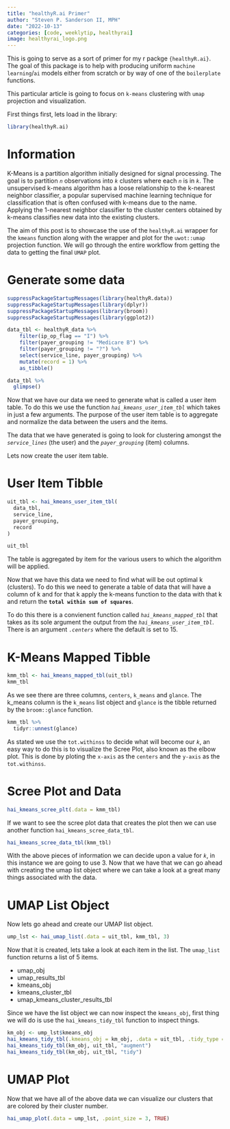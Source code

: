 ```yaml
---
title: "healthyR.ai Primer"
author: "Steven P. Sanderson II, MPH"
date: "2022-10-13"
categories: [code, weeklytip, healthyrai]
image: healthyrai_logo.png
---
```


This is going to serve as a sort of primer for my r packge `{healthyR.ai}`. The goal of this package is to help with producing uniform `machine learning`/`ai` models either from scratch or by way of one of the `boilerplate` functions.

This particular article is going to focus on `k-means` clustering with `umap` projection and visualization.

First things first, lets load in the library:

```r
library(healthyR.ai)
```

# Information

K-Means is a partition algorithm initially designed for signal processing.
The goal is to partition *`n`* observations into *`k`* clusters where
each *`n`* is in *`k`*. The unsupervised k-means algorithm has a loose
relationship to the k-nearest neighbor classifier, a popular supervised
machine learning technique for classification that is often confused
with k-means due to the name. Applying the 1-nearest neighbor classifier
to the cluster centers obtained by k-means classifies new data into the
existing clusters.

The aim of this post is to showcase the use of the `healthyR.ai`
wrapper for the `kmeans` function along with the wrapper and plot for the
`uwot::umap` projection function. We will go through the entire workflow
from getting the data to getting the final `UMAP` plot.

# Generate some data

```r
suppressPackageStartupMessages(library(healthyR.data))
suppressPackageStartupMessages(library(dplyr))
suppressPackageStartupMessages(library(broom))
suppressPackageStartupMessages(library(ggplot2))

data_tbl <- healthyR_data %>%
    filter(ip_op_flag == "I") %>%
    filter(payer_grouping != "Medicare B") %>%
    filter(payer_grouping != "?") %>%
    select(service_line, payer_grouping) %>%
    mutate(record = 1) %>%
    as_tibble()

data_tbl %>%
  glimpse()
```

Now that we have our data we need to generate what is called a user item
table. To do this we use the function *`hai_kmeans_user_item_tbl`* which
takes in just a few arguments. The purpose of the user item table is to
aggregate and normalize the data between the users and the items.

The data that we have generated is going to look for clustering amongst
the *`service_lines`* (the user) and the *`payer_grouping`* (item)
columns.

Lets now create the user item table.

# User Item Tibble

```r
uit_tbl <- hai_kmeans_user_item_tbl(
  data_tbl, 
  service_line, 
  payer_grouping, 
  record
)

uit_tbl
```

The table is aggregated by item for the various users to which the
algorithm will be applied.

Now that we have this data we need to find what will be out optimal k
(clusters). To do this we need to generate a table of data that will
have a column of k and for that k apply the k-means function to the data
with that k and return the **`total within sum of squares`**.

To do this there is a convienent function called *`hai_kmeans_mapped_tbl`*
that takes as its sole argument the output from the
*`hai_kmeans_user_item_tbl`*. There is an argument *`.centers`* where the
default is set to 15.

# K-Means Mapped Tibble
```r
kmm_tbl <- hai_kmeans_mapped_tbl(uit_tbl)
kmm_tbl
```

As we see there are three columns, `centers`, `k_means` and `glance`.
The k_means column is the `k_means` list object and `glance` is the
tibble returned by the `broom::glance` function.

```r
kmm_tbl %>%
  tidyr::unnest(glance)
```

As stated we use the `tot.withinss` to decide what will become our *`k`*, an easy way to do this is to visualize the Scree Plot, also known as the elbow plot. This is done by ploting the `x-axis` as the `centers` and the `y-axis` as the `tot.withinss`.

# Scree Plot and Data

```r
hai_kmeans_scree_plt(.data = kmm_tbl)
```

If we want to see the scree plot data that creates the plot then we can use another function `hai_kmeans_scree_data_tbl`.

```r
hai_kmeans_scree_data_tbl(kmm_tbl)
```

With the above pieces of information we can decide upon a value for *`k`*, in this instance we are going to use 3. Now that we have that we can go ahead with creating the umap list object where we can take a look at a great many things associated with the data.

# UMAP List Object

Now lets go ahead and create our UMAP list object.

```r
ump_lst <- hai_umap_list(.data = uit_tbl, kmm_tbl, 3)
```

Now that it is created, lets take a look at each item in the list. The `umap_list` function returns a list of 5 items.

  * umap_obj
  * umap_results_tbl
  * kmeans_obj
  * kmeans_cluster_tbl
  * umap_kmeans_cluster_results_tbl
  
Since we have the list object we can now inspect the `kmeans_obj`, first thing we will do is use the `hai_kmeans_tidy_tbl` function to inspect things.

```r
km_obj <- ump_lst$kmeans_obj
hai_kmeans_tidy_tbl(.kmeans_obj = km_obj, .data = uit_tbl, .tidy_type = "glance")
hai_kmeans_tidy_tbl(km_obj, uit_tbl, "augment")
hai_kmeans_tidy_tbl(km_obj, uit_tbl, "tidy")
```

# UMAP Plot

Now that we have all of the above data we can visualize our clusters that are colored by their cluster number.

```r
hai_umap_plot(.data = ump_lst, .point_size = 3, TRUE)
```